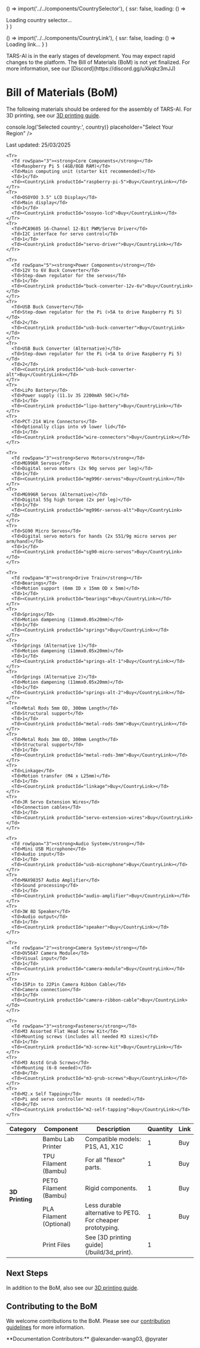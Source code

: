 
  () => import('../../components/CountrySelector'),
  {
    ssr: false,
    loading: () => <div>Loading country selector...</div>
  }
)

  () => import('../../components/CountryLink'),
  { ssr: false, loading: () => <span>Loading link...</span> }
)

<Callout type="error" emoji="🚫">
TARS-AI is in the early stages of development. You may expect rapid changes to the platform.
</Callout>
<Callout type="warning" emoji="⚠️">
The Bill of Materials (BoM) is not yet finalized. For more information, see our [Discord](https://discord.gg/uXkqkz3mJJ)
</Callout>

# Bill of Materials (BoM)

The following materials should be ordered for the assembly of TARS-AI. For 3D printing, see our [3D printing guide](/build/3d_print).

<div style={{ margin: '20px 0' }}>
  <div style={{ marginTop: '15px' }}>
    <CountrySelector 
      onSelect={(country) => console.log('Selected country:', country)}
      placeholder="Select Your Region"
    />
  </div>
</div>

Last updated: 25/03/2025

<Table>
  <thead>
    <Tr>
      <Th>Category</Th>
      <Th>Component</Th>
      <Th>Description</Th>
      <Th>Quantity</Th>
      <Th>Link</Th>
    </Tr>
  </thead>
  <tbody>
    <Tr>
      <Td rowSpan="5"><strong>3D Printing</strong></Td>
      <Td>Bambu Lab Printer</Td>
      <Td>Compatible models: P1S, A1, X1C</Td>
      <Td>1</Td>
      <Td><CountryLink productId="bambu-lab-printer">Buy</CountryLink></Td>
    </Tr>
    <Tr>
      <Td>TPU Filament (Bambu)</Td>
      <Td>For all "flexor" parts.</Td>
      <Td>1</Td>
      <Td><CountryLink productId="tpu-filament">Buy</CountryLink></Td>
    </Tr>
    <Tr>
      <Td>PETG Filament (Bambu)</Td>
      <Td>Rigid components.</Td>
      <Td>1</Td>
      <Td><CountryLink productId="petg-filament">Buy</CountryLink></Td>
    </Tr>
    <Tr>
      <Td>PLA Filament (Optional)</Td>
      <Td>Less durable alternative to PETG. For cheaper prototyping.</Td>
      <Td>1</Td>
      <Td><CountryLink productId="pla-filament">Buy</CountryLink></Td>
    </Tr>
    <Tr>
      <Td>Print Files</Td>
      <Td>See [3D printing guide](/build/3d_print).</Td>
      <Td>1</Td>
      <Td></Td>
    </Tr>

    <Tr>
      <Td rowSpan="3"><strong>Core Components</strong></Td>
      <Td>Raspberry Pi 5 (4GB/8GB RAM)</Td>
      <Td>Main computing unit (starter kit recommended)</Td>
      <Td>1</Td>
      <Td><CountryLink productId="raspberry-pi-5">Buy</CountryLink></Td>
    </Tr>
    <Tr>
      <Td>OSOYOO 3.5" LCD Display</Td>
      <Td>Main display</Td>
      <Td>1</Td>
      <Td><CountryLink productId="osoyoo-lcd">Buy</CountryLink></Td>
    </Tr>
    <Tr>
      <Td>PCA9685 16-Channel 12-Bit PWM/Servo Driver</Td>
      <Td>I2C interface for servo control</Td>
      <Td>1</Td>
      <Td><CountryLink productId="servo-driver">Buy</CountryLink></Td>
    </Tr>

    <Tr>
      <Td rowSpan="5"><strong>Power Components</strong></Td>
      <Td>12V to 6V Buck Converter</Td>
      <Td>Step-down regulator for the servos</Td>
      <Td>1</Td>
      <Td><CountryLink productId="buck-converter-12v-6v">Buy</CountryLink></Td>
    </Tr>
    <Tr>
      <Td>USB Buck Converter</Td>
      <Td>Step-down regulator for the Pi (>5A to drive Raspberry Pi 5)</Td>
      <Td>2</Td>
      <Td><CountryLink productId="usb-buck-converter">Buy</CountryLink></Td>
    </Tr>
    <Tr>
      <Td>USB Buck Converter (Alternative)</Td>
      <Td>Step-down regulator for the Pi (>5A to drive Raspberry Pi 5)</Td>
      <Td>2</Td>
      <Td><CountryLink productId="usb-buck-converter-alt">Buy</CountryLink></Td>
    </Tr>
    <Tr>
      <Td>LiPo Battery</Td>
      <Td>Power supply (11.1v 3S 2200mAh 50C)</Td>
      <Td>1</Td>
      <Td><CountryLink productId="lipo-battery">Buy</CountryLink></Td>
    </Tr>
    <Tr>
      <Td>PCT-214 Wire Connectors</Td>
      <Td>Optionally clips into v9 lower lid</Td>
      <Td>1</Td>
      <Td><CountryLink productId="wire-connectors">Buy</CountryLink></Td>
    </Tr>

    <Tr>
      <Td rowSpan="3"><strong>Servo Motors</strong></Td>
      <Td>MG996R Servos</Td>
      <Td>Digital servo motors (2x 90g servos per leg)</Td>
      <Td>1</Td>
      <Td><CountryLink productId="mg996r-servos">Buy</CountryLink></Td>
    </Tr>
    <Tr>
      <Td>MG996R Servos (Alternative)</Td>
      <Td>Digital 55g high torque (2x per leg)</Td>
      <Td>1</Td>
      <Td><CountryLink productId="mg996r-servos-alt">Buy</CountryLink></Td>
    </Tr>
    <Tr>
      <Td>SG90 Micro Servos</Td>
      <Td>Digital servo motors for hands (2x S51/9g micro servos per arm/hand)</Td>
      <Td>1</Td>
      <Td><CountryLink productId="sg90-micro-servos">Buy</CountryLink></Td>
    </Tr>

    <Tr>
      <Td rowSpan="8"><strong>Drive Train</strong></Td>
      <Td>Bearings</Td>
      <Td>Motion support (6mm ID x 15mm OD x 5mm)</Td>
      <Td>1</Td>
      <Td><CountryLink productId="bearings">Buy</CountryLink></Td>
    </Tr>
    <Tr>
      <Td>Springs</Td>
      <Td>Motion dampening (11mmx0.05x20mm)</Td>
      <Td>1</Td>
      <Td><CountryLink productId="springs">Buy</CountryLink></Td>
    </Tr>
    <Tr>
      <Td>Springs (Alternative 1)</Td>
      <Td>Motion dampening (11mmx0.05x20mm)</Td>
      <Td>1</Td>
      <Td><CountryLink productId="springs-alt-1">Buy</CountryLink></Td>
    </Tr>
    <Tr>
      <Td>Springs (Alternative 2)</Td>
      <Td>Motion dampening (11mmx0.05x20mm)</Td>
      <Td>1</Td>
      <Td><CountryLink productId="springs-alt-2">Buy</CountryLink></Td>
    </Tr>
    <Tr>
      <Td>Metal Rods 5mm OD, 300mm Length</Td>
      <Td>Structural support</Td>
      <Td>1</Td>
      <Td><CountryLink productId="metal-rods-5mm">Buy</CountryLink></Td>
    </Tr>
    <Tr>
      <Td>Metal Rods 3mm OD, 300mm Length</Td>
      <Td>Structural support</Td>
      <Td>1</Td>
      <Td><CountryLink productId="metal-rods-3mm">Buy</CountryLink></Td>
    </Tr>
    <Tr>
      <Td>Linkage</Td>
      <Td>Motion transfer (M4 x L25mm)</Td>
      <Td>1</Td>
      <Td><CountryLink productId="linkage">Buy</CountryLink></Td>
    </Tr>
    <Tr>
      <Td>JR Servo Extension Wires</Td>
      <Td>Connection cables</Td>
      <Td>1</Td>
      <Td><CountryLink productId="servo-extension-wires">Buy</CountryLink></Td>
    </Tr>

    <Tr>
      <Td rowSpan="3"><strong>Audio System</strong></Td>
      <Td>Mini USB Microphone</Td>
      <Td>Audio input</Td>
      <Td>1</Td>
      <Td><CountryLink productId="usb-microphone">Buy</CountryLink></Td>
    </Tr>
    <Tr>
      <Td>MAX98357 Audio Amplifier</Td>
      <Td>Sound processing</Td>
      <Td>1</Td>
      <Td><CountryLink productId="audio-amplifier">Buy</CountryLink></Td>
    </Tr>
    <Tr>
      <Td>3W 8Ω Speaker</Td>
      <Td>Audio output</Td>
      <Td>1</Td>
      <Td><CountryLink productId="speaker">Buy</CountryLink></Td>
    </Tr>

    <Tr>
      <Td rowSpan="2"><strong>Camera System</strong></Td>
      <Td>OV5647 Camera Module</Td>
      <Td>Visual input</Td>
      <Td>1</Td>
      <Td><CountryLink productId="camera-module">Buy</CountryLink></Td>
    </Tr>
    <Tr>
      <Td>15Pin to 22Pin Camera Ribbon Cable</Td>
      <Td>Camera connection</Td>
      <Td>1</Td>
      <Td><CountryLink productId="camera-ribbon-cable">Buy</CountryLink></Td>
    </Tr>

    <Tr>
      <Td rowSpan="3"><strong>Fasteners</strong></Td>
      <Td>M3 Assorted Flat Head Screw Kit</Td>
      <Td>Mounting screws (includes all needed M3 sizes)</Td>
      <Td>1</Td>
      <Td><CountryLink productId="m3-screw-kit">Buy</CountryLink></Td>
    </Tr>
    <Tr>
      <Td>M3 Asstd Grub Screws</Td>
      <Td>Mounting (6-8 needed)</Td>
      <Td>8</Td>
      <Td><CountryLink productId="m3-grub-screws">Buy</CountryLink></Td>
    </Tr>
    <Tr>
      <Td>M2.x Self Tapping</Td>
      <Td>Pi and servo controller mounts (8 needed)</Td>
      <Td>8</Td>
      <Td><CountryLink productId="m2-self-tapping">Buy</CountryLink></Td>
    </Tr>
  </tbody>
</Table>

## Next Steps
In addition to the BoM, also see our [3D printing guide](/build/3d_print).

## Contributing to the BoM

We welcome contributions to the BoM. Please see our [contribution guidelines](/contribute/contribute_docs#contributing-to-the-bom) for more information.

<Callout type="default" emoji="👉">
  **Documentation Contributors:** @alexander-wang03, @pyrater
</Callout>